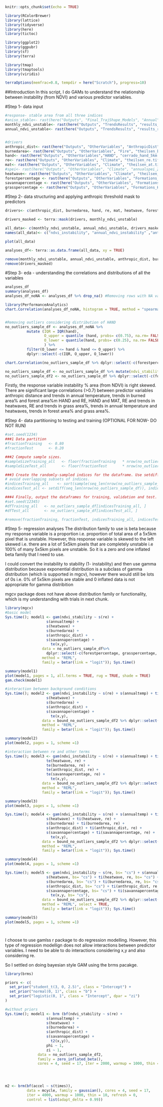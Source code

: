 ```r
knitr::opts_chunk$set(echo = TRUE)
```

```r
library(RColorBrewer)
library(lattice)
library(tidyverse)
library(here)
library(tictoc)

library(ggplot2)
library(ggpubr)
library(sf)
library(terra)

library(tmap)
library(tmaptools)
library(viridis)

terraOptions(memfrac=0.8, tempdir = here("Scratch"), progress=10)
```

##Introduction
In this script, I do GAMs to understand the relationship between instability (from NDVI) and 
various predictor variables. 

#Step 1- data input
```r
#response- stable area from all three indices
#aniso_stable<- rast(here("Outputs", "Final_TrajShape_Models", "Annual", "agg_stability_am_11_trajresults.tif"))
monthly_ndvi_unstable<- rast(here("Outputs", "TrendsResults", "results_rasters", "monthly" ,"monthlyswin11_ndvi_unstablearea.tif"))
annual_ndvi_unstable<- rast(here("Outputs", "TrendsResults", "results_rasters", "annual" ,"annualswin11_evi_unstablearea.tif"))


#drivers
anthropic_dist<- rast(here("Outputs", "OtherVariables", "AnthropicDist", "5km_meandist_20thresholdsanthropicpixel.tif"))
burnedarea<- rast(here("Outputs", "OtherVariables", "Fire", "theilsen_burnedarea.tif"))
hand<- rast(here("Outputs", "OtherVariables","HAND", "cerrado_hand_5km.tif"))
re<- rast(here("Outputs", "OtherVariables", "Climate", "theilsen_re.tif"))
mat<- rast(here("Outputs", "OtherVariables", "Climate", "theilsen_at.tif"))
#spei<- rast(here("Outputs", "OtherVariables", "Climate", "annualspei_2002_2021.tif"))
heatwave<- rast(here("Outputs", "OtherVariables", "Climate", "theilsen_heatwaves.tif"))
forestpercentage <- rast(here("Outputs", "OtherVariables", "Formations_Heterogeniety", "theilsen_forestpercentage.tif"))
savannapercentage <- rast(here("Outputs", "OtherVariables", "Formations_Heterogeniety", "theilsen_savannapercentage.tif"))
grasspercentage <- rast(here("Outputs", "OtherVariables", "Formations_Heterogeniety", "theilsen_grasspercentage.tif"))


```

#Step 2- data structuring and applying anthropic threshold mask to predictors
```r
drivers<- c(anthropic_dist, burnedarea, hand, re, mat, heatwave, forestpercentage, savannapercentage, grasspercentage)

drivers_masked <- terra::mask(drivers, monthly_ndvi_unstable)

all_data<- c(monthly_ndvi_unstable, annual_ndvi_unstable, drivers_masked)
names(all_data)<- c("ndvi_instability", "annual_ndvi_instability" ,"anthropic_dist", "burnedarea", "hand", "re", "annualtemp", "heatwave", "forestpercentage", "savannapercentage", "grasspercentage")

plot(all_data)

analyses_df<- terra::as.data.frame(all_data, xy = TRUE)

remove(monthly_ndvi_unstable, annual_ndvi_unstable, anthropic_dist, burnedarea, hand, re, mat, heatwave, forestpercentage, savannapercentage, grasspercentage)
remove(drivers_masked)
```

#Step 3- eda - understanding the correlations and distributions of all the variables 
```r
analyses_df
summary(analyses_df)
analyses_df_noNA <- analyses_df %>% drop_na() #Removing rows with NA values

library(PerformanceAnalytics)
chart.Correlation(analyses_df_noNA, histogram = TRUE, method = "spearman", pch= 19)


#Removing outliers considering distribution of HAND
no_outliers_sample_df <- analyses_df_noNA %>% 
          mutate (IQR = IQR(hand),
                  O_upper = quantile (hand, probs= c(0.75), na.rm= FALSE)+ 1.5*IQR,
                  O_lower = quantile(hand, probs= c(0.25), na.rm= FALSE) - 1.5*IQR
                  ) %>% 
          filter(O_lower <= hand & hand <= O_upper) %>%
          dplyr::select(-c(IQR, O_upper, O_lower))

chart.Correlation(no_outliers_sample_df %>% dplyr::select(-c(forestpercentage, grasspercentage)), histogram = TRUE, method = "spearman",  pch= 19)

no_outliers_sample_df <- no_outliers_sample_df %>% mutate(ndvi_stability = 1- ndvi_instability)
no_outliers_sample_df2 <- no_outliers_sample_df %>% dplyr::select(-c(forestpercentage, grasspercentage, ndvi_instability))
```
Firstly, the response variable instability % area (from NDVI) is right skewed. There are significant large correlations (>0.7) between predictor variables anthropic distance and trends in annual temperature, trends in burned area% and forest area%m HAND and RE, HAND and MAT, RE and trends in heatwaves, RE and trends in grass area%, trends in annual temperature and heatwaves, trends in forest area% and grass area%. 


#Step 4- data partitioning to testing and training (OPTIONAL FOR NOW- DO NOT RUN)
```r
#set.seed(1234)
###1 Data partition
#fractionTraining   <- 0.80
#fractionTest       <- 0.20

###2 Compute sample sizes.
#sampleSizeTraining_all   <- floor(fractionTraining   * nrow(no_outliers_sample_df))
#sampleSizeTest_all       <- floor(fractionTest       * nrow(no_outliers_sample_df))

###3 Create the randomly-sampled indices for the dataframe. Use setdiff() to
# avoid overlapping subsets of indices.
#indicesTraining_all    <- sort(sample(seq_len(nrow(no_outliers_sample_df)), size=sampleSizeTraining_all))
#indicesTest_all <- setdiff(seq_len(nrow(no_outliers_sample_df)), indicesTraining_all)

###4 Finally, output the dataframes for training, validation and test.
#set.seed(12345)
#dfTraining_all   <- no_outliers_sample_df[indicesTraining_all, ] 
#dfTest_all       <- no_outliers_sample_df[indicesTest_all, ]

#remove(fractionTraining, fractionTest, indicesTraining_all, indicesTest_all, sampleSizeTraining_all, sampleSizeTest_all)
```


#Step 5- regression analyses
The distribution family to use is beta because my response variable is a proportion i.e.
proportion of total area of a 5x5km pixel that is unstable. However, this response variable
is skewed to the left skewed i.e. there are a lot of 5x5km pixels that are completely unstable i.e
100% of many 5x5km pixels are unstable. So it is a zero and one inflated beta family that I need to 
use. 

I could convert the instability to stability (1- instability) and then use gamma distribution
because exponential distribution is a subclass of gamma distribution (which is supported in mgcv),
however there would still be lots of 0s i.e. 0% of 5x5km pixels are stable and 0 inflated data
is not appropriate for gamma distribition

mgcv package does not have above distribution family or functionality, which is my 
understanding with trials in next chunk.
```r
library(mgcv)
#basic model
Sys.time(); model1 <- gam(ndvi_stability ~ s(re) +
                   s(annualtemp) +
                   s(heatwave) +
                   s(burnedarea) +
                   s(anthropic_dist) +
                   s(savannapercentage) +
                     te(x,y),
                 data = no_outliers_sample_df%>% 
                   dplyr::select(-c(forestpercentage, grasspercentage, ndvi_instability, annual_ndvi_instability)),
                 method = "REML",
                 family = betar(link = "logit")); Sys.time()

summary(model1)
plot(model1, pages = 1, all.terms = TRUE, rug = TRUE, shade = TRUE)
gam.check(model1)

#interaction between background conditions
Sys.time(); model2 <- gam(ndvi_instability ~ s(re) + s(annualtemp) + ti(re, annualtemp) +
                   s(heatwave) +
                   s(burnedarea) +
                   s(anthropic_dist) +
                   s(savannapercentage) +
                     te(x,y),
                 data = bound_no_outliers_sample_df2 %>% dplyr::select(-c(forestpercentage, grasspercentage)),
                 method = "REML",
                 family = betar(link = "logit")); Sys.time()

summary(model2)
plot(model2, pages = 1, scheme =1)

#interaction between re and other terms
Sys.time(); model3 <- gam(ndvi_instability ~ s(re) + s(annualtemp) + ti(re, annualtemp) +
                   te(heatwave, re) +
                   te(burnedarea, re) +
                   te(anthropic_dist, re) +
                   te(savannapercentage, re) +
                     te(x,y),
                 data = bound_no_outliers_sample_df2 %>% dplyr::select(-c(forestpercentage, grasspercentage)),
                 method = "REML",
                 family = betar(link = "logit")); Sys.time()

summary(model3)
plot(model3, pages = 1, scheme =1)

Sys.time(); model4 <- gam(ndvi_instability ~ s(re) + s(annualtemp) + ti(re, annualtemp) +
                   s(heatwave) + ti(heatwave, re) +
                   s(burnedarea) + ti(burnedarea, re) +
                   s(anthropic_dist) + ti(anthropic_dist, re) +
                   s(savannapercentage) + ti(savannapercentage, re) +
                     te(x,y),
                 data = bound_no_outliers_sample_df2 %>% dplyr::select(-c(forestpercentage, grasspercentage)),
                 method = "REML", 
                 family = betar(link = "logit")); Sys.time()

summary(model4)
plot(model4, pages = 1, scheme =1)

Sys.time(); model5 <- gam(ndvi_instability ~ s(re, bs= "cs") + s(annualtemp, bs= "cs") + ti(re, annualtemp, bs= "cs") +
                   s(heatwave, bs= "cs") + ti(heatwave, re, bs= "cs") +
                   s(burnedarea, bs= "cs") + ti(burnedarea, re, bs= "cs") +
                   s(anthropic_dist, bs= "cs") + ti(anthropic_dist, re, bs= "cs") +
                   s(savannapercentage, bs= "cs") + ti(savannapercentage, re, bs= "cs") +
                     te(x,y, bs= "cs"),
                 data = bound_no_outliers_sample_df2 %>% dplyr::select(-c(forestpercentage, grasspercentage)),
                 method = "REML", select = TRUE, 
                 family = betar(link = "logit")); Sys.time()

summary(model5)
plot(model5, pages = 1, scheme =1)




```

I choose to use gamlss r package to do regression modelling. However, this type
of regression modellign does not allow interactions between predictor variables. I need
to be able to do interactions considering x,y and also considering re. 

So I settled on doing bayesian style GAM using the brms pacakge. 


```r
library(brms)

priors <- c(
  set_prior("student_t(3, 0, 2.5)", class = "Intercept") +
  set_prior("normal(0, 1)", class = "b") +
  set_prior("logistic(0, 1", class = "Intercept", dpar = "zi")
)

#without priors
Sys.time(); model1 <- brm (bf(ndvi_stability ~ s(re) +
                   s(annualtemp) +
                   s(heatwave) +
                   s(burnedarea) +
                   s(anthropic_dist) +
                   s(savannapercentage) +
                     t2(x,y)),
                   phi ~ 1,
                   zi ~ 1,
               data = no_outliers_sample_df2,
               family = zero_inflated_beta(),
               cores = 4, seed = 17, iter = 2000, warmup = 1000, thin = 10 ); Sys.time()
  
  
  

m2 <- brm(bf(accel ~ s(times)),
          data = mcycle, family = gaussian(), cores = 4, seed = 17,
          iter = 4000, warmup = 1000, thin = 10, refresh = 0,
          control = list(adapt_delta = 0.99))



```
